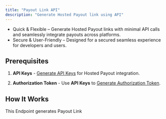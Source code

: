 ```yaml
---
title: "Payout Link API"
description: "Generate Hosted Payout link using API"
---
```


- Quick & Flexible – Generate Hosted Payout links with minimal API calls and seamlessly integrate payouts across platforms.
- Secure & User-Friendly – Designed for a secured seamless experience for developers and users.

## Prerequisites

1. **API Keys** -
 [Generate API Keys](/application/hosted-application-setup) for Hosted Payout integration.

2. **Authorization Token** -
   Use **API Keys** to [Generate Authorization Token](/api-reference/authorization/generate-token).


## How It Works
<Card title="Generate Hosted Payout Link" icon="brackets-curly" href="/api-reference/payout/generate-link" horizontal>
This Endpoint generates Payout Link
</Card>
